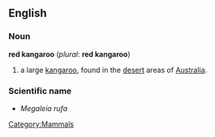 ==English==

===Noun===
'''red kangaroo''' (''plural'': '''red kangaroo''')
# a large [[kangaroo]], found in the [[desert]] areas of [[Australia]].

===Scientific name===
*''Megaleia rufa''
[[Category:Mammals]]